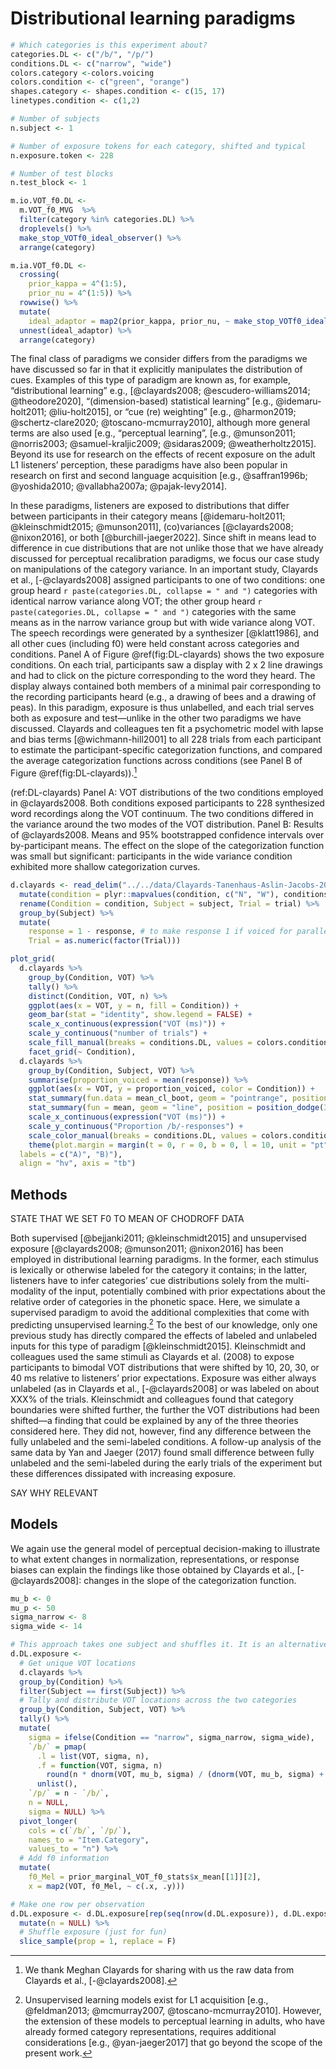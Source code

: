
# Distributional learning paradigms

```r
# Which categories is this experiment about?
categories.DL <- c("/b/", "/p/")
conditions.DL <- c("narrow", "wide")
colors.category <-colors.voicing 
colors.condition <- c("green", "orange")
shapes.category <- shapes.condition <- c(15, 17)
linetypes.condition <- c(1,2)

# Number of subjects
n.subject <- 1

# Number of exposure tokens for each category, shifted and typical
n.exposure.token <- 228 

# Number of test blocks
n.test_block <- 1

m.io.VOT_f0.DL <-
  m.VOT_f0_MVG  %>%
  filter(category %in% categories.DL) %>%
  droplevels() %>%
  make_stop_VOTf0_ideal_observer() %>%
  arrange(category)

m.ia.VOT_f0.DL <- 
  crossing(
    prior_kappa = 4^(1:5),
    prior_nu = 4^(1:5)) %>%
  rowwise() %>%
  mutate(
    ideal_adaptor = map2(prior_kappa, prior_nu, ~ make_stop_VOTf0_ideal_adaptor(m = m.io.VOT_f0.PR, kappa = .x, nu = .y))) %>%
  unnest(ideal_adaptor) %>%
  arrange(category)
```

The final class of paradigms we consider differs from the paradigms we have discussed so far in that it explicitly manipulates the distribution of cues. Examples of this type of paradigm are known as, for example, "distributional learning" e.g., [@clayards2008; @escudero-williams2014; @theodore2020], "(dimension-based) statistical learning" [e.g., @idemaru-holt2011; @liu-holt2015], or "cue (re) weighting" [e.g., @harmon2019; @schertz-clare2020; @toscano-mcmurray2010], although more general terms are also used [e.g., "perceptual learning", [e.g., @munson2011; @norris2003; @samuel-kraljic2009; @sidaras2009; @weatherholtz2015]. Beyond its use for research on the effects of recent exposure on the adult L1 listeners' perception, these paradigms have also been popular in research on first and second language acquisition [e.g., @saffran1996b; @yoshida2010; @vallabha2007a; @pajak-levy2014]. 

In these paradigms, listeners are exposed to distributions that differ between participants in their category means [@idemaru-holt2011; @kleinschmidt2015; @munson2011], (co)variances [@clayards2008; @nixon2016], or both [@burchill-jaeger2022]. Since shift in means lead to difference in cue distributions that are not unlike those that we have already discussed for perceptual recalibration paradigms, we focus our case study on manipulations of the category variance. In an important study, Clayards et al., [-@clayards2008] assigned participants to one of two conditions: one group heard `r paste(categories.DL, collapse = " and ")` categories with identical narrow variance along VOT; the other group heard `r paste(categories.DL, collapse = " and ")` categories with the same means as in the narrow variance group but with wide variance along VOT. The speech recordings were generated by a synthesizer [@klatt1986], and all other cues (including f0) were held constant across categories and conditions. Panel A of Figure \@ref(fig:DL-clayards) shows the two exposure conditions. On each trial, participants saw a display with 2 x 2 line drawings and had to click on the picture corresponding to the word they heard. The display always contained both members of a minimal pair corresponding to the recording participants heard (e.g., a drawing of bees and a drawing of peas). In this paradigm, exposure is thus unlabelled, and each trial serves both as exposure and test---unlike in the other two paradigms we have discussed. Clayards and colleagues ten fit a psychometric model with lapse and bias terms [@wichmann-hill2001] to all 228 trials from each participant to estimate the participant-specific categorization functions, and compared the average categorization functions across conditions (see Panel B of Figure \@ref(fig:DL-clayards)).^[We thank Meghan Clayards for sharing with us the raw data from Clayards et al., [-@clayards2008].]

(ref:DL-clayards) Panel A: VOT distributions of the two conditions employed in @clayards2008. Both conditions exposed participants to 228 synthesized word recordings along the VOT continuum. The two conditions differed in the variance around the two modes of the VOT distribution. Panel B: Results of @clayards2008. Means and 95% bootstrapped confidence intervals over by-participant means. The effect on the slope of the categorization function was small but significant: participants in the wide variance condition exhibited more shallow categorization curves.

```r
d.clayards <- read_delim("../../data/Clayards-Tanenhaus-Aslin-Jacobs-2008/cognition_trialbytrial_resp.txt", delim = "\t") %>%
  mutate(condition = plyr::mapvalues(condition, c("N", "W"), conditions.DL)) %>%
  rename(Condition = condition, Subject = subject, Trial = trial) %>%
  group_by(Subject) %>%
  mutate(
    response = 1 - response, # to make response 1 if voiced for parallelism to rest of document
    Trial = as.numeric(factor(Trial)))

plot_grid(
  d.clayards %>%
    group_by(Condition, VOT) %>%
    tally() %>%
    distinct(Condition, VOT, n) %>%
    ggplot(aes(x = VOT, y = n, fill = Condition)) +
    geom_bar(stat = "identity", show.legend = FALSE) +
    scale_x_continuous(expression("VOT (ms)")) +
    scale_y_continuous("number of trials") +
    scale_fill_manual(breaks = conditions.DL, values = colors.condition) +
    facet_grid(~ Condition),
  d.clayards %>%
    group_by(Condition, Subject, VOT) %>%
    summarise(proportion_voiced = mean(response)) %>%
    ggplot(aes(x = VOT, y = proportion_voiced, color = Condition)) +
    stat_summary(fun.data = mean_cl_boot, geom = "pointrange", position = position_dodge(3)) +
    stat_summary(fun = mean, geom = "line", position = position_dodge(3)) +
    scale_x_continuous(expression("VOT (ms)")) +
    scale_y_continuous("Proportion /b/-responses") +
    scale_color_manual(breaks = conditions.DL, values = colors.condition) +
    theme(plot.margin = margin(t = 0, r = 0, b = 0, l = 10, unit = "pt"), legend.position = "top"),
  labels = c("A)", "B)"),
  align = "hv", axis = "tb")
```

## Methods

STATE THAT WE SET F0 TO MEAN OF CHODROFF DATA

Both supervised [@bejjanki2011; @kleinschmidt2015] and unsupervised exposure [@clayards2008; @munson2011; @nixon2016] has been employed in distributional learning paradigms. In the former, each stimulus is lexically or otherwise labeled for the category it contains; in the latter, listeners have to infer categories' cue distributions solely from the multi-modality of the input, potentially combined with prior expectations about the relative order of categories in the phonetic space. Here, we simulate a supervised paradigm to avoid the additional complexities that come with predicting unsupervised learning.^[Unsupervised learning models exist for L1 acquisition [e.g., @feldman2013; @mcmurray2007, @toscano-mcmurray2010]. However, the extension of these models to perceptual learning in adults, who have already formed category representations, requires additional considerations [e.g., @yan-jaeger2017] that go beyond the scope of the present work.] To the best of our knowledge, only one previous study has directly compared the effects of labeled and unlabeled inputs for this type of paradigm [@kleinschmidt2015]. Kleinschmidt and colleagues used the same stimuli as Clayards et al. (2008) to expose participants to bimodal VOT distributions that were shifted by 10, 20, 30, or 40 ms relative to listeners' prior expectations. Exposure was either always unlabeled (as in Clayards et al., [-@clayards2008] or was labeled on about XXX% of the trials. Kleinschmidt and colleagues found that category boundaries were shifted further, the further the VOT distributions had been shifted---a finding that could be explained by any of the three theories considered here. They did not, however, find any difference between the fully unlabeled and the semi-labeled conditions. A follow-up analysis of the same data by Yan and Jaeger (2017) found small difference between fully unlabeled and the semi-labeled during the early trials of the experiment but these differences dissipated with increasing exposure. 

SAY WHY RELEVANT

## Models

We again use the general model of perceptual decision-making to illustrate to what extent changes in normalization, representations, or response biases can explain the findings like those obtained by Clayards et al., [-@clayards2008]: changes in the slope of the categorization function.

```r
mu_b <- 0
mu_p <- 50
sigma_narrow <- 8
sigma_wide <- 14

# This approach takes one subject and shuffles it. It is an alternative to the 'average' subject used above
d.DL.exposure <- 
  # Get unique VOT locations
  d.clayards %>%
  group_by(Condition) %>%
  filter(Subject == first(Subject)) %>%
  # Tally and distribute VOT locations across the two categories
  group_by(Condition, Subject, VOT) %>%
  tally() %>%
  mutate(
    sigma = ifelse(Condition == "narrow", sigma_narrow, sigma_wide),
    `/b/` = pmap(
      .l = list(VOT, sigma, n),
      .f = function(VOT, sigma, n) 
        round(n * dnorm(VOT, mu_b, sigma) / (dnorm(VOT, mu_b, sigma) + dnorm(VOT, mu_p, sigma)))) %>%
      unlist(),
    `/p/` = n - `/b/`,
    n = NULL,
    sigma = NULL) %>%
  pivot_longer(
    cols = c(`/b/`, `/p/`),
    names_to = "Item.Category",
    values_to = "n") %>%
  # Add f0 information
  mutate(
    f0_Mel = prior_marginal_VOT_f0_stats$x_mean[[1]][2],
    x = map2(VOT, f0_Mel, ~ c(.x, .y)))

# Make one row per observation
d.DL.exposure <- d.DL.exposure[rep(seq(nrow(d.DL.exposure)), d.DL.exposure$n), ] %>%
  mutate(n = NULL) %>%
  # Shuffle exposure (just for fun)
  slice_sample(prop = 1, replace = F)
```


<!-- ### Changes in representations -->

<!-- ```{r study-DL-models-changes-in-representations} -->
<!-- # Check whether results exist since this takes a bit longer to run -->
<!-- if (file.exists(get_path("../model/posterior-categorizations-clayards.rds"))) { -->
<!--   d.DL <- readRDS(get_path("../model/posterior-categorizations-clayards.rds")) -->
<!-- } else { -->
<!--   # Add posterior and organize it by incremental update (observation.n) -->
<!--   d.DL <- -->
<!--     d.DL.exposure %>% -->
<!--     add_prior_and_get_posterior_beliefs_based_on_exposure(prior = m.ia.VOT_f0.DL, keep.update_history = T) %>% -->
<!--     # Get rid of prior (since it's the posterior of observation.n == 0) and re-group posterior by observation.n -->
<!--     select(-c(data, prior)) %>% -->
<!--     unnest(posterior) %>% -->
<!--     group_by(Condition, Subject, prior_kappa, prior_nu, observation.n) %>% -->
<!--     nest(posterior = c(category, m, S, kappa, nu, prior, Sigma_noise, lapse_rate, lapse_bias)) -->

<!--   d.DL %<>% -->
<!--     crossing(x = d.DL.exposure %>% pull(x) %>% unique()) %>% -->
<!--     nest(x = x) %>% -->
<!--     group_by(Condition, Subject, prior_kappa, prior_nu, observation.n) %>% -->
<!--     add_categorization() -->

<!--   saveRDS(d.DL, file = get_path("../models/posterior-categorizations-clayards.rds")) -->
<!-- } -->
<!-- ``` -->


<!-- BE CLEAR THAT THIS TYPE OF PATTERN CAN ONLY BE EXPLAINED THROUGH LEARNING IF IT'S CATEGORY EXPANSION. -->

<!-- Figure (fig:DL-result-changes-in-representations) shows the predicted categorization functions after `r paste(conditions.DL, collapse = " and ")` exposure, depending on the strength of the prior beliefs for the category means and variances. -->

<!-- (ref:DL-result-changes-in-representations) Predictions of a learning model that derives the results of Clayards et al. (2008) as changes in category representations. Predicted categorization responses are shown for the final of the 228 trials that participants saw, depending on the strength of the prior beliefs in categories means ($\kappa_0$) and covariances ($\nu_0$). Smaller $\kappa_0$ and $\nu_0$ indicate *faster* learning, weighting previous long-term experience less during the integration with the observations made during the exposure phase of the experiment. -->

<!-- ```{r study-DL-models-changes-in-representations-plots, fig.width=2*5, fig.height=2*5+.5, fig.cap="(ref:DL-result-changes-in-representations)"} -->
<!-- p.DL.results <- -->
<!--   d.DL %>% -->
<!--   mutate(VOT = map(x, ~ .x[1]) %>% unlist()) %>% -->
<!--   filter(category == categories.DL[1], observation.n == max(observation.n)) %>% -->
<!--   group_by(prior_kappa, prior_nu, Condition, VOT) %>% -->
<!--   summarise(response = mean(response)) %>% -->
<!--   ggplot(aes(x = VOT, y = response, color = Condition, linetype = Condition)) + -->
<!--   geom_line(aes(group = Condition), alpha = .75) + -->
<!--   scale_x_continuous(name = "Test token") + -->
<!--   scale_y_continuous(paste0('Proportion ', categories.DL[1], '-responses'), limits = c(0, 1)) + -->
<!--   scale_linetype_manual("Exposure condition", breaks = conditions.DL, values = linetypes.condition) + -->
<!--   scale_color_manual("Exposure condition", breaks = conditions.DL, values = colors.condition) + -->
<!--   facet_grid( -->
<!--     prior_nu ~ prior_kappa, -->
<!--     labeller = label_bquote( -->
<!--       cols = kappa[0] == ~.(prior_kappa), -->
<!--       rows = nu[0] == ~.(prior_nu))) + # as.table = T doesn't seem to work -->
<!--   theme(legend.position = "top") -->
<!-- p.DL.results -->
<!-- ``` -->

<!-- ```{r, fig.show='animate', warnings=FALSE} -->
<!-- library(gganimate) -->

<!-- observation.bins <- pmin(2^c(0:8), 228) -->
<!-- VOT_range <- c(0, 60) -->

<!-- p.DL.results <- -->
<!--   d.DL %>% -->
<!--   mutate(VOT = map(x, ~ .x[1]) %>% unlist()) %>% -->
<!--   filter( -->
<!--     category == categories.DL[1], -->
<!--     between(VOT, VOT_range[1], VOT_range[2]), -->
<!--     observation.n %in% observation.bins) %>% -->
<!--   ggplot(aes(x = VOT, y = response, color = Condition, linetype = Condition)) + -->
<!--   geom_smooth( -->
<!--     # plot smoother for responses in the trial bin *following* the corresponding posterior -->
<!--     data = d.clayards %>% -->
<!--       mutate(observation.n = cut(Trial, breaks = observation.bins, include.lowest = F, right = T, labels = observation.bins[1:(length(observation.bins)-1)])), -->
<!--     aes(y = response, fill = Condition), -->
<!--     method = "glm", method.args = list(family = binomial), -->
<!--     na.rm = T, color = NA, alpha = .3, fullrange = T) + -->
<!--   geom_line(aes(group = Condition), alpha = .75) + -->
<!--   scale_x_continuous(name = "Test token") + -->
<!--   scale_y_continuous(paste0('Proportion ', categories.DL[1], '-responses'), limits = c(0, 1)) + -->
<!--   scale_linetype_manual("Exposure condition", breaks = conditions.DL, values = linetypes.condition) + -->
<!--   scale_fill_manual("Exposure condition", breaks = conditions.DL, values = colors.condition) + -->
<!--   scale_color_manual("Exposure condition", breaks = conditions.DL, values = colors.condition) + -->
<!--   facet_grid( -->
<!--     prior_nu ~ prior_kappa, -->
<!--     labeller = label_bquote( -->
<!--       cols = kappa[0] == ~.(prior_kappa), -->
<!--       rows = nu[0] == ~.(prior_nu))) + # as.table = T doesn't seem to work -->
<!--   theme(legend.position = "top") + -->
<!--   coord_cartesian(xlim = VOT_range) + -->
<!--   ggtitle(label = 'Trial: {closest_state}') + -->
<!--   transition_states(states = observation.n) -->

<!-- p.DL.results -->
<!-- ``` -->
